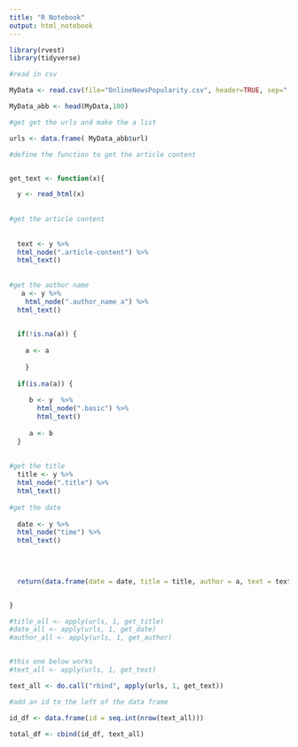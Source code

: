 ```yaml
---
title: "R Notebook"
output: html_notebook
---
```


```r
library(rvest)
library(tidyverse)
```



```r

#read in csv

MyData <- read.csv(file="OnlineNewsPopularity.csv", header=TRUE, sep=",", stringsAsFactors = FALSE)

MyData_abb <- head(MyData,100)
```

```r

#get get the urls and make the a list

urls <- data.frame( MyData_abb$url)

```



```r
#define the function to get the article content


get_text <- function(x){

  y <- read_html(x)
  
  
#get the article content
  
  
  text <- y %>%
  html_node(".article-content") %>%
  html_text()
  
  
#get the author name
   a <- y %>%
    html_node(".author_name a") %>%
  html_text()
  

  if(!is.na(a)) {
    
    a <- a
    
    }
  
  if(is.na(a)) {
    
     b <- y  %>%
       html_node(".basic") %>%
       html_text()
     
     a <- b
  }
   
   
#get the title
  title <- y %>%
  html_node(".title") %>%
  html_text()
  
#get the date
 
  date <- y %>%
  html_node("time") %>%
  html_text()
  
  

  
  return(data.frame(date = date, title = title, author = a, text = text, stringsAsFactors=F))


}


```

```r
#title_all <- apply(urls, 1, get_title)
#date_all <- apply(urls, 1, get_date)
#author_all <- apply(urls, 1, get_author)


#this one below works
#text_all <- apply(urls, 1, get_text)

text_all <- do.call("rbind", apply(urls, 1, get_text))


```



```r
#add an id to the left of the data frame

id_df <- data.frame(id = seq.int(nrow(text_all)))

total_df <- cbind(id_df, text_all)

```


